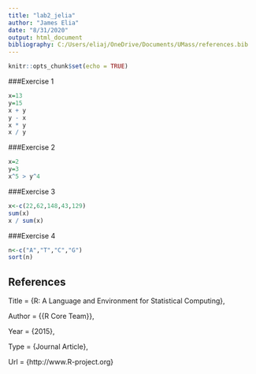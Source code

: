 ```yaml
---
title: "lab2_jelia"
author: "James Elia"
date: "8/31/2020"
output: html_document
bibliography: C:/Users/eliaj/OneDrive/Documents/UMass/references.bib
---
```


```r
knitr::opts_chunk$set(echo = TRUE)
```

###Exercise 1
```r
x=13 
y=15
x + y
y - x
x * y
x / y
```
###Exercise 2
```r
x=2
y=3
x^5 > y^4
```
###Exercise 3
```r
x<-c(22,62,148,43,129)
sum(x)
x / sum(x)
```
###Exercise 4
```r
n<-c("A","T","C","G")
sort(n)
```
## References

Title                    = {R: A Language and Environment for Statistical Computing},
  
  Author                   = {{R Core Team}},
 
  Year                     = {2015},

  
  Type                     = {Journal Article},
  
  Url                      = {http://www.R-project.org}